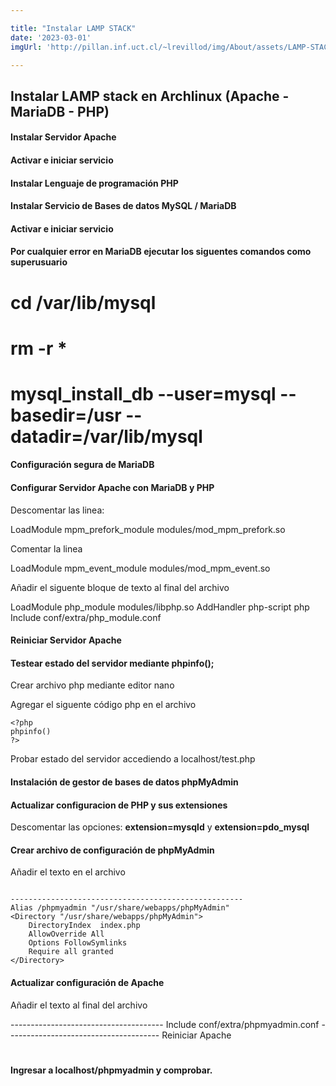 ```yaml
---

title: "Instalar LAMP STACK"
date: '2023-03-01'
imgUrl: 'http://pillan.inf.uct.cl/~lrevillod/img/About/assets/LAMP-STACK.png'

---
```


## Instalar LAMP stack en Archlinux (Apache - MariaDB - PHP)

#### Instalar Servidor Apache

<CodeBox text='sudo pacman -S apache ' />


#### Activar e iniciar servicio

 
<CodeBox text='sudo systemctl start httpd ' />
<CodeBox text='sudo systemctl enable httpd' />
<CodeBox text='sudo systemctl status httpd' />


#### Instalar Lenguaje de programación PHP


<CodeBox text='sudo pacman -S php php-apache' />


#### Instalar Servicio de Bases de datos MySQL / MariaDB


<CodeBox text='sudo pacman -S mysql' />


#### Activar e iniciar servicio

 
<CodeBox text='sudo systemctl start mysqld ' />
<CodeBox text='sudo systemctl enable mysqld' />
<CodeBox text='sudo systemctl status mysqld' />


#### Por cualquier error en MariaDB ejecutar los siguentes comandos como superusuario


# cd /var/lib/mysql
# rm -r *
# mysql_install_db --user=mysql --basedir=/usr --datadir=/var/lib/mysql

<CodeBox text='sudo systemctl restart mysqld' />
<CodeBox text='sudo systemctl enable mysqld' />
<CodeBox text='sudo systemctl status mysqld' />


#### Configuración segura de MariaDB


<CodeBox text='sudo mysql_secure_installation' />
<CodeBox text='mysql -u root -p' />


#### Configurar Servidor Apache con MariaDB y PHP

<CodeBox text='sudo nano /etc/httpd/conf/httpd.conf' />

Descomentar las linea:

LoadModule mpm_prefork_module modules/mod_mpm_prefork.so


Comentar la linea 
 
LoadModule mpm_event_module modules/mod_mpm_event.so


Añadir el siguente bloque de texto al final del archivo

LoadModule php_module modules/libphp.so
AddHandler php-script php
Include conf/extra/php_module.conf


#### Reiniciar Servidor Apache 

<CodeBox text='sudo systemctl restart httpd' />


#### Testear estado del servidor mediante phpinfo();

Crear archivo php mediante editor nano


<CodeBox text='sudo nano /srv/http/test.php' />


Agregar el siguente código php en el archivo
```
<?php
phpinfo()
?>
```

Probar estado del servidor accediendo a localhost/test.php

#### Instalación de gestor de bases de datos phpMyAdmin


<CodeBox text='sudo pacman -S phpmyadmin' />


#### Actualizar configuracion de PHP y sus extensiones
Descomentar las opciones: **extension=mysqld** y **extension=pdo_mysql**


<CodeBox text='sudo nano /etc/php/php.ini' />
 

#### Crear archivo de configuración de phpMyAdmin
Añadir el texto en el archivo


<CodeBox text='sudo nano /etc/httpd/conf/extra/phpmyadmin.conf' />

```

----------------------------------------------------
Alias /phpmyadmin "/usr/share/webapps/phpMyAdmin"
<Directory "/usr/share/webapps/phpMyAdmin">
	DirectoryIndex  index.php
    AllowOverride All
    Options FollowSymlinks
    Require all granted
</Directory>

```

#### Actualizar configuración de Apache
Añadir el texto al final del archivo


<CodeBox text='sudo nano /etc/httpd/conf/httpd.conf' />
--------------------------------------
Include conf/extra/phpmyadmin.conf
--------------------------------------
Reiniciar Apache
<CodeBox text='sudo systemctl restart httpd' />

#

#### Ingresar a localhost/phpmyadmin y comprobar.
